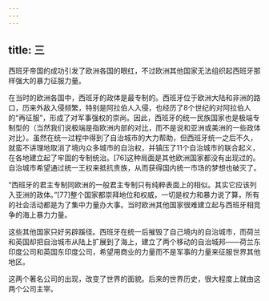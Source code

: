 ```yaml
---
---
---
```

title: 三
---



西班牙帝国的成功引发了欧洲各国的眼红，不过欧洲其他国家无法组织起西班牙那样强大的暴力征服力量。

在当时的欧洲各国中，西班牙的政体是最专制的。西班牙位于欧洲大陆和非洲的路口，历来外敌入侵频繁，特别是阿拉伯人入侵，也经历了8个世纪的对阿拉伯人的“再征服”，形成了对军事强权的崇尚。因此，西班牙的统一民族国家也是极端专制型的（当然我们说极端是指欧洲内部的对比，而不是说和亚洲或美洲的一些政体对比）。虽然在统一过程中得到了自治城市的大力帮助，但西班牙统一之后不久，就蛮不讲理地取消了境内众多城市的自治权，并镇压了11个自治城市的联合起义，在各地建立起了牢固的专制统治。[76]这种局面是其他欧洲国家都没有出现过的。自治城市希望通过统一王权来抵抗贵族，从而获得国内统一市场的梦想也破灭了。

“西班牙的君主专制同欧洲的一般君主专制只有纯粹表面上的相似。其实它应该列入亚洲的政体。”[77]整个国家都崇拜地位和权威，一切是权力和暴力说了算，所有的社会活动都是为了集中力量办大事。当时欧洲其他国家很难建立起与西班牙相竞争的海上暴力力量。

这些其他国家只好另辟蹊径。西班牙在统一后摧毁了自己境内的自治城市，而荷兰和英国却把自治城市从陆上扩展到了海上，建立了两个移动的自治城邦——荷兰东印度公司和英国东印度公司，希望用商业的力量而不是军事的力量来征服世界其他地区。

这两个著名公司的出现，改变了世界的面貌。后来的世界历史，很大程度上就由这两个公司主宰。
